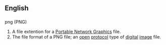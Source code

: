 ==English==

==={{abbreviation}}===
;png (PNG)
#A file extention for a [[Portable Network Graphics]] file.
#The file format of a PNG file; an [[open]] [[protocol]] type of [[digital]] [[image]] file.